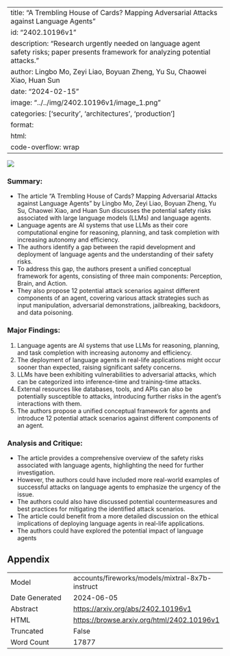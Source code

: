 
---
title: "A Trembling House of Cards? Mapping Adversarial Attacks against Language Agents"
id: "2402.10196v1"
description: "Research urgently needed on language agent safety risks; paper presents framework for analyzing potential attacks."
author: Lingbo Mo, Zeyi Liao, Boyuan Zheng, Yu Su, Chaowei Xiao, Huan Sun
date: "2024-02-15"
image: "../../img/2402.10196v1/image_1.png"
categories: ['security', 'architectures', 'production']
format:
  html:
    code-overflow: wrap
---

![](../../img/2402.10196v1/image_1.png)

### **Summary:**
- The article "A Trembling House of Cards? Mapping Adversarial Attacks against Language Agents" by Lingbo Mo, Zeyi Liao, Boyuan Zheng, Yu Su, Chaowei Xiao, and Huan Sun discusses the potential safety risks associated with large language models (LLMs) and language agents.
- Language agents are AI systems that use LLMs as their core computational engine for reasoning, planning, and task completion with increasing autonomy and efficiency.
- The authors identify a gap between the rapid development and deployment of language agents and the understanding of their safety risks.
- To address this gap, the authors present a unified conceptual framework for agents, consisting of three main components: Perception, Brain, and Action.
- They also propose 12 potential attack scenarios against different components of an agent, covering various attack strategies such as input manipulation, adversarial demonstrations, jailbreaking, backdoors, and data poisoning.

### **Major Findings:**
1. Language agents are AI systems that use LLMs for reasoning, planning, and task completion with increasing autonomy and efficiency.
2. The deployment of language agents in real-life applications might occur sooner than expected, raising significant safety concerns.
3. LLMs have been exhibiting vulnerabilities to adversarial attacks, which can be categorized into inference-time and training-time attacks.
4. External resources like databases, tools, and APIs can also be potentially susceptible to attacks, introducing further risks in the agent's interactions with them.
5. The authors propose a unified conceptual framework for agents and introduce 12 potential attack scenarios against different components of an agent.

### **Analysis and Critique:**
- The article provides a comprehensive overview of the safety risks associated with language agents, highlighting the need for further investigation.
- However, the authors could have included more real-world examples of successful attacks on language agents to emphasize the urgency of the issue.
- The authors could also have discussed potential countermeasures and best practices for mitigating the identified attack scenarios.
- The article could benefit from a more detailed discussion on the ethical implications of deploying language agents in real-life applications.
- The authors could have explored the potential impact of language agents

## Appendix

|          |          |
|----------|----------|
| Model     | accounts/fireworks/models/mixtral-8x7b-instruct       |
| Date Generated     | 2024-06-05       |
| Abstract | [https://arxiv.org/abs/2402.10196v1](https://arxiv.org/abs/2402.10196v1)        |
| HTML     | [https://browse.arxiv.org/html/2402.10196v1](https://browse.arxiv.org/html/2402.10196v1)       |
| Truncated       | False       |
| Word Count       | 17877       |